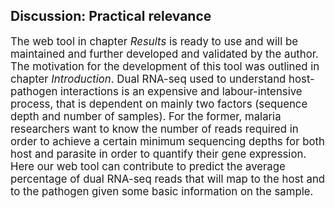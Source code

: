 ## Discussion: Practical relevance
<big>
The web tool in chapter _Results_ is ready to use and will be maintained and further developed and validated by the author. 
The motivation for the development of this tool was outlined in chapter _Introduction_. Dual RNA-seq used to understand 
host-pathogen interactions is an expensive and labour-intensive process, that is dependent on mainly two factors (sequence depth 
and number of samples). For the former, malaria researchers want to know the number of reads required in order to achieve a certain 
minimum sequencing depths for both host and parasite in order to quantify their gene expression. 
Here our web tool can contribute to predict the average percentage of dual RNA-seq reads that will map to the host and to the pathogen 
given some basic information on the sample.
</big>
